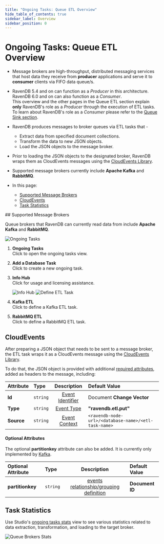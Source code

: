 ```yaml
---
title: "Ongoing Tasks: Queue ETL Overview"
hide_table_of_contents: true
sidebar_label: Overview
sidebar_position: 0
---
```



# Ongoing Tasks: Queue ETL Overview
<Admonition type="note" title="">

* Message brokers are high-throughput, distributed messaging services that 
  host data they receive from **producer** applications and serve it to 
  **consumer** clients via FIFO data queue/s. 
* RavenDB 5.4 and on can function as a _Producer_ in this architecture.  
  RavenDB 6.0 and on can also function as a _Consumer_.  
  <Admonition type="info" title="">
  This overview and the other pages in the Queue ETL section explain 
  **only** RavenDB's role as a _Producer_ through the execution of ETL tasks.  
  To learn about RavenDB's role as a _Consumer_ please refer to the 
  [Queue Sink section](../../../../server/ongoing-tasks/queue-sink/overview.mdx).  
  </Admonition>
* RavenDB produces messages to broker queues via ETL tasks that -  
   * Extract data from specified document collections.  
   * Transform the data to new JSON objects.  
   * Load the JSON objects to the message broker.  
* Prior to loading the JSON objects to the designated broker, RavenDB wraps 
  them as CloudEvents messages using the [CloudEvents Library](https://cloudevents.io).  
* Supported message brokers currently include **Apache Kafka** and **RabbitMQ**.  

* In this page:  
   * [Supported Message Brokers](../../../../server/ongoing-tasks/etl/queue-etl/overview.mdx#supported-message-brokers)  
   * [CloudEvents](../../../../server/ongoing-tasks/etl/queue-etl/overview.mdx#cloudevents)  
   * [Task Statistics](../../../../server/ongoing-tasks/etl/queue-etl/overview.mdx#task-statistics)  

</Admonition>
## Supported Message Brokers

Queue brokers that RavenDB can currently read data from include **Apache Kafka** and **RabbitMQ**.  

![Ongoing Tasks](./assets/overview_ongoing-tasks.png)

1. **Ongoing Tasks**  
   Click to open the ongoing tasks view.  
2. **Add a Database Task**  
   Click to create a new ongoing task.  
3. **Info Hub**  
   Click for usage and licensing assistance.  

      ![Info Hub](./assets/info-hub.png)
![Define ETL Task](./assets/overview_task-selection.png)

1. **Kafka ETL**  
   Click to define a Kafka ETL task.  
2. **RabbitMQ ETL**  
   Click to define a RabbitMQ ETL task.  



## CloudEvents

After preparing a JSON object that needs to be sent to a message broker, 
the ETL task wraps it as a CloudEvents message using the [CloudEvents Library](https://cloudevents.io).  

To do that, the JSON object is provided with additional 
[required attributes](https://github.com/cloudevents/spec/blob/main/cloudevents/spec.md#required-attributes), 
added as headers to the message, including:  

| Attribute | Type | Description | Default Value |
|:-------------|:-------------|:-------------:|:-------------|
| **Id** | `string` | [Event Identifier](https://github.com/cloudevents/spec/blob/main/cloudevents/spec.md#id) | Document **Change Vector** |
| **Type** | `string` | [Event Type](https://github.com/cloudevents/spec/blob/main/cloudevents/spec.md#type) | **"ravendb.etl.put"** |
| **Source** | `string` | [Event Context](https://github.com/cloudevents/spec/blob/main/cloudevents/spec.md#source-1) | `<ravendb-node-url>/<database-name>/<etl-task-name>` |
#### Optional Attributes

The optional **partitionkey** attribute can also be added. 
It is currently only implemented by [Kafka](../../../../server/ongoing-tasks/etl/queue-etl/kafka.mdx).  

| Optional Attribute | Type | Description | Default Value |
|:-------------|:-------------|:-------------:|:-------------|
| **partitionkey** | `string` | [events relationship/grouping definition](https://github.com/cloudevents/spec/blob/main/cloudevents/extensions/partitioning.md#partitionkey) | **Document ID** |



## Task Statistics

Use Studio's [ongoing tasks stats](../../../../studio/database/stats/ongoing-tasks-stats/overview.mdx) view 
to see various statistics related to data extraction, transformation, and loading to the target broker.  

![Queue Brokers Stats](./assets/overview_stats.png)






